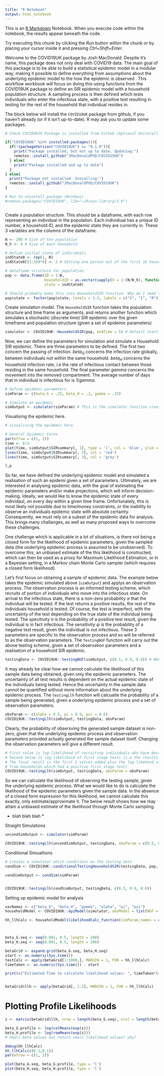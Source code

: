 ```yaml
---
title: "R Notebook"
output: html_notebook
---
```


This is an [R Markdown](http://rmarkdown.rstudio.com) Notebook. When you execute code within the notebook, the results appear beneath the code. 

Try executing this chunk by clicking the *Run* button within the chunk or by placing your cursor inside it and pressing *Ctrl+Shift+Enter*. 


Welcome to the COVID19UK package by Josh MacDonald. Despite it's name, this package does not only deal with COVID19 data. The main goal of this package is to be able to build a statistical epidemic model in a modular way, making it possible to define everything from assumptions about the underlying epidemic model to the how the epidemic is observed . This workflow workbook will focus on doing this using functions from the COVID19UK package to define an SIR epidemic model with a household population structure. A sampling process is then defined which tests individuals who enter the infectious state, with a positive test resulting in testing for the rest of the household that individual resides in. 

The block below will install the `COVID19UK` package from github, if you haven't already (or if it isn't up-to-date). R may ask you to update some packages.


```r

# Check COVIDUK19 Package is installed from Github (Optional Uninstall at foot of notebook)

if("COVID19UK" %in% installed.packages()){
  if(!(packageVersion("COVID19UK") == "0.1.0")){
    print("Package installed, but not up to date. Updating:")
    remotes::install_github("JMacDonaldPhD/COVID19UK")
  } else{
    print("Package installed and up to date")
  }
} else{
  print("Package not installed. Installing:")
  remotes::install_github("JMacDonaldPhD/COVID19UK")
}

# Run to uninstall package (Windows)
#remove.packages("COVID19UK", lib="~/R/win-library/3.6")



```

Create a population structure. This should be a dataframe, with each row representing an individual in the population. Each individiual has a unique ID number, a household ID, and the epidemic state they are currently in. These 3 variables are the columns of the dataframe.

```r


N <- 200 # Size of the population
N_h <- 4 # Size of each household

# Define initial state of individuals
indState0 <- rep(1, N)
indState0[(1:10)*4] <- 2 # Setting one person out of the first 10 households to be infected

# dataframe structure for population
pop <- data.frame(ID = 1:N,
                  householdID = as.vector(sapply(X = 1:(N/N_h), function(X) return(rep(X, N_h)))),
                  state = indState0)

# Should probably bake this into HouseholdSIR function. Why do I need to do it? Some matrix sum breaks if I don't do this.
pop$state <- factor(pop$state, levels = 1:3, labels = c("S", "I", "R"))


```


Create simulation model. The `HouseholdSIR` function takes the population structure and time frame as arguments, and returns another function which simulates a stochastic (discrete time) SIR epidemic over the given timeframe and population structure (given a set of epidemic parameters)


```r

simulator <- COVID19UK::HouseholdSIR(pop, endTime = 5) # Default start time is startTime = 0

```


Now, we can define the parameters for simulation and simulate a Household SIR epidemic. There are three parameters to be defined. The first two concern the passing of infection. $beta_G$ concerns the infection rate globally, between individuals not within the same household. $beta_H$ concerns the household infection rate, i.e the rate of infectious contact between those residing in the same household. The final parameter $gamma$ concerns the movement into the removed compartment. The average number of days that in individual is infectious for is $1/gamma$.

```r
# Define epidemic parameters
simParam <- c(beta_G = .25, beta_H = .2, gamma = .25)

# Simulate an epidemic
simOutput <- simulator(simParam) # This is the simulator function created above, not a function with the COVID19UK package.


```


Visualising the epidemic here.

```r

# visualising the epidemic here. 

# General Epidemic Curve
par(mfrow = c(1, 2))
time <- 0:5
plot(time, simOutput$SIRsummary[, 1], type = 'l', col = 'blue', ylim = c(0, N))
lines(time, simOutput$SIRsummary[, 2], col = 'red')
lines(time, simOutput$SIRsummary[, 3], col = 'grey')

l,p


```


So far, we have defined the underlying epidemic model and simulated a realisation of such an epidemi given a set of parameters. Ultimately, we are interested in analysing epidemic data, with the goal of estimating the epidemic parameters and/or make projections, which will inform decision-making. Ideally, we would like to know the epidemic state of every individaul, on every day within a given time frame. Unfortunately, this is most likely not possible due to time/money constraints, or the inability to observe an individuals epidemic state with absolute certainty. Consequently, we must rely on a subset of the epidemic data for analysis. This brings many challanges, as well as many proposed ways to overcome these challenges.

One challenge which is applicable in a lot of situations, is there not being a closed form for the likelihood of epidemic parameters, given the sampled data (the underlying epidemic process is assumed to be unobserved). To overcome this, an unbiased estimate of the this likelihood is constructed, which can then be used as a proxy for Maximum Likelihood Estimation, or in a Bayesian setting, in a Markov chain Monte Carlo sampler (which requires a closed form likelihood).

Let's first focus on obtaining a sample of epidemic data. The example below takes the epidemic simulated above (`simOutput`) and applys an observation process. The observation process is an informed testing scheme, which recruits of portion of individuals who move into the infectious state. On arrival to the infectious state, there is a non-zero probability $\alpha$ that the individual will be tested. If the test returns a positive results, the rest of the individuals household is tested. Of course, the test is imperfect, with the uncertainty of the test depending on the true state of the individual being tested. The specitivity $\pi$ is the probability of a positive test result, given the individual is in fact infectious. The sensitivity $\psi$ is the probability of a negative test result, given the individual is not infectious. These 3 parameters are specific to the observation process and so will be referred to as the observation parameters. The `TestingNGF` function will carry out the above testing scheme, given a set of observation parameters and a realisation of a household SIR epidemic.

```r

testingData <- COVID19UK::testingNGF(simOutput, c(0.5, 0.9, 0.6)) # NGF := Noise Generating Function

```

It may already be clear how we cannot calculate the likelihood of this sample data being obtained, given only the epidemic parameters. The uncertainty of all test results is dependent on the actual epidemic state of the individuals being tested. Hence the uncertainty in the sample data cannot be quantified without more information about the underlying epidemic process. The `testingLlh` function will calcualte the probability of a sample being generated, given a underlying epidemic process and a set of observation parameters.

```r

obsParam <- c(alpha = 0.5, pi = 0.9, psi = 0.6)
COVID19UK::testingLlh(simOutput, testingData, obsParam)

```

Clearly, the probability of obsersving the generated sample dataset is non-zero, given that the underlying epidemic process and observation parameters provided actually generated the sample dataset itself. Changing the observation parameters will give a different result.

```r

# First value is log-likelihood of recruiting individuals who have become infectious
# Second Value is log-likelihood of first stage tests (i.e the results of testing those who were recruited)
# The final result is the first 2 values added plus the log-likehood of second stage testing (i.e the results of test
# from households which had a positive first stage test)
COVID19UK::testingLlh(simOutput, testingData, obsParam = obsParam)

```

So we can calculate the likelihood of observing the testing sample, given the underlying epidemic process. What we would like to do is calculate the likelihood of the epidemic parameters given the sample data. In the absence of a closed form expression for this likelihood, we cannot calculate this exactly, only estimate/approximate it. The below result shows how we may attain a unbiased estimate of the likelihood through Monte Carlo sampling.


* blah blah blah *


Straight Simulations

```r


uncondSimOutput <- simulator(simParam)

COVID19UK::testingLlh(uncondSimOutput, testingData, obsParam = c(0.5, 0.9, 0.6))


```


Conditional Simualtions 

```r

# Creates a simulator which conditions on the testing data
condSim <- COVID19UK::conditionalTestingHouseholdSIR(testingData, pop, startTime = 0 , endTime = 5)

condSimOutput <- condSim(simParam)


COVID19UK::testingLlh(condSimOutput, testingData, c(0.5, 0.9, 0.6))

```


Setting up epidemic model for analysis

```r

varNames <- c("beta_G", "beta_H", "gamma", "alpha", "pi", "psi")
householdModel <- COVID19UK::epiModel(simulator, obsModel = list(NGF = testingNGF, llh = testingLlh), simParam, obsParam, varNames, seed = NULL, conditional = TRUE)

hh_llhCalc <- householdModel$likelihoodCalc_function(simParam_names = c("beta_G", "beta_H"), obsParam = obsParam)



beta_G.seq <- seq(0.001, 0.5, length = 200)
beta_H.seq <- seq(0.001, 0.5, length = 200)

betaGrid <- expand.grid(beta_G.seq, beta_H.seq)
start <- as.numeric(Sys.time())
testCalc <- apply(betaGrid[1:1000,], MARGIN = 1, FUN = hh_llhCalc)
timeTaken <- as.numeric(Sys.time()) - start

print(c("Estimated Time to calculate likelihood values: ", timeTaken*(40000/1000)))


betaGrid$llh <- apply(betaGrid[, 1:2], MARGIN = 1, FUN = hh_llhCalc)

```


# Plotting Profile Likelihoods 


```r


z <- matrix(betaGrid$llh, nrow = length(beta_G.seq), ncol = length(beta_H.seq))

beta_G.profile <- log(colMeans(exp(z)))
beta_H.profile <- log(rowMeans(exp(z)))
# Small beta values not return small likelihood values? why?

debug(hh_llhCalc)
hh_llhCalc(c(0.1,0.1))
par(mfrow = c(1, 2))

plot(beta_G.seq, beta_G.profile, type = 'l')
plot(beta_H.seq, beta_H.profile, type = 'l')


```









